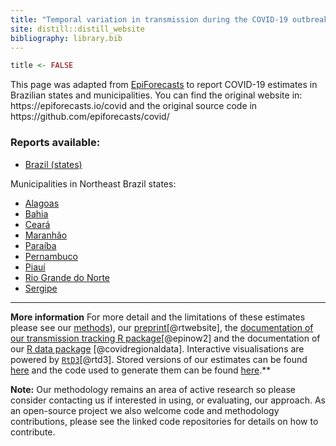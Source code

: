 ```yaml
---
title: "Temporal variation in transmission during the COVID-19 outbreak in Brazil"
site: distill::distill_website
bibliography: library.bib
---
```



```r
title <- FALSE
```

This page was adapted from [EpiForecasts](https://epiforecasts.io/covid) to report COVID-19 estimates in Brazilian states and municipalities. You can find the original website in: https://epiforecasts.io/covid and the original source code in https://github.com/epiforecasts/covid/ 

### Reports available:

- [Brazil (states)](https://marcuswac.github.io/covid-br-epiforecasts/posts/national/brazil/)

Municipalities in Northeast Brazil states:

- [Alagoas](https://marcuswac.github.io/covid-rt-brazil-subregional/states/AL/)
- [Bahia](https://marcuswac.github.io/covid-rt-brazil-subregional/states/BA/)
- [Ceará](https://marcuswac.github.io/covid-rt-brazil-subregional/states/CE/)
- [Maranhão](https://marcuswac.github.io/covid-rt-brazil-subregional/states/MA/)
- [Paraíba](https://marcuswac.github.io/covid-rt-brazil-subregional/states/PB/)
- [Pernambuco](https://marcuswac.github.io/covid-rt-brazil-subregional/states/PE/)
- [Piauí](https://marcuswac.github.io/covid-rt-brazil-subregional/states/PI/)
- [Rio Grande do Norte](https://marcuswac.github.io/covid-rt-brazil-subregional/states/RN/)
- [Sergipe](https://marcuswac.github.io/covid-rt-brazil-subregional/states/SE/)

---

**More information** For more detail and the limitations of these estimates please see our [methods](https://epiforecasts.io/covid/methods.html)), our [preprint](https://wellcomeopenresearch.org/articles/5-112/v1)[@rtwebsite], the [documentation of our transmission tracking R package](https://epiforecasts.io/EpiNow2/)[@epinow2] and the documentation of our [R data package](https://epiforecasts.io/covidregionaldata/) [@covidregionaldata]. Interactive visualisations are powered by [`RtD3`](https://epiforecasts.io/RtD3/)[@rtd3]. Stored versions of our estimates can be found [here](https://dataverse.harvard.edu/dataverse/covid-rt) and the code used to generate them can be found [here](https://github.com/epiforecasts/covid-rt-estimates).**


**Note:** Our methodology remains an area of active research so please consider contacting us if interested in using, or evaluating, our approach. As an open-source project we also welcome code and methodology contributions, please see the linked code repositories for details on how to contribute.
